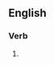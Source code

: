 ==English==

===Verb===
{{head|en|present participle}}

# {{present participle of|oxygenate|lang=en|nocat=1}}